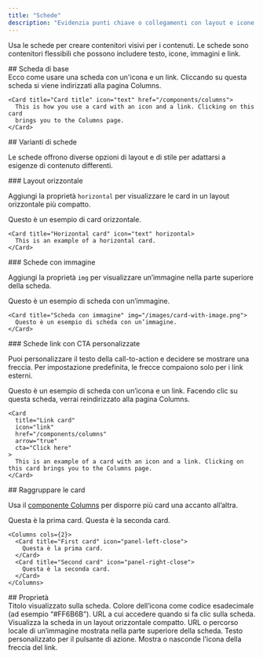```yaml
---
title: "Schede"
description: "Evidenzia punti chiave o collegamenti con layout e icone personalizzabili"
---
```



Usa le schede per creare contenitori visivi per i contenuti. Le schede sono contenitori flessibili che possono includere testo, icone, immagini e link.

<div id="basic-card">
  ## Scheda di base
</div>

<Card title="Titolo scheda" icon="text" href="/it/components/columns">
  Ecco come usare una scheda con un&#39;icona e un link. Cliccando su questa scheda
  si viene indirizzati alla pagina Columns.
</Card>

```mdx Card example
<Card title="Card title" icon="text" href="/components/columns">
  This is how you use a card with an icon and a link. Clicking on this card
  brings you to the Columns page.
</Card>
```

<div id="card-variations">
  ## Varianti di schede
</div>

Le schede offrono diverse opzioni di layout e di stile per adattarsi a esigenze di contenuto differenti.

<div id="horizontal-layout">
  ### Layout orizzontale
</div>

Aggiungi la proprietà `horizontal` per visualizzare le card in un layout orizzontale più compatto.

<Card title="Card orizzontale" icon="text" horizontal>
  Questo è un esempio di card orizzontale.
</Card>

```mdx Horizontal card example
<Card title="Horizontal card" icon="text" horizontal>
  This is an example of a horizontal card.
</Card>
```

<div id="image-cards">
  ### Schede con immagine
</div>

Aggiungi la proprietà `img` per visualizzare un’immagine nella parte superiore della scheda.

<Card title="Scheda con immagine" img="https://mintlify-assets.b-cdn.net/yosemite.jpg">
  Questo è un esempio di scheda con un’immagine.
</Card>

```mdx Esempio di scheda con immagine
<Card title="Scheda con immagine" img="/images/card-with-image.png">
  Questo è un esempio di scheda con un’immagine.
</Card>
```

<div id="link-cards-with-custom-ctas">
  ### Schede link con CTA personalizzate
</div>

Puoi personalizzare il testo della call-to-action e decidere se mostrare una freccia. Per impostazione predefinita, le frecce compaiono solo per i link esterni.

<Card title="Link card" icon="link" href="/it/components/columns" arrow="true" cta="Click here">
  Questo è un esempio di scheda con un’icona e un link. Facendo clic su questa scheda, verrai reindirizzato alla pagina Columns.
</Card>

```mdx Link card example
<Card
  title="Link card"
  icon="link"
  href="/components/columns"
  arrow="true"
  cta="Click here"
>
  This is an example of a card with an icon and a link. Clicking on this card brings you to the Columns page.
</Card>
```

<div id="grouping-cards">
  ## Raggruppare le card
</div>

Usa il [componente Columns](/it/components/columns) per disporre più card una accanto all’altra.

<Columns cols={2}>
  <Card title="First card" icon="panel-left-close">
    Questa è la prima card.
  </Card>

  <Card title="Second card" icon="panel-right-close">
    Questa è la seconda card.
  </Card>
</Columns>

```mdx Columns example
<Columns cols={2}>
  <Card title="First card" icon="panel-left-close">
    Questa è la prima card.
  </Card>
  <Card title="Second card" icon="panel-right-close">
    Questa è la seconda card.
  </Card>
</Columns>
```

<div id="properties">
  ## Proprietà
</div>

<ResponseField name="title" type="string" required>
  Titolo visualizzato sulla scheda.
</ResponseField>

<IconsOptional />

<ResponseField name="color" type="string">
  Colore dell’icona come codice esadecimale (ad esempio “#FF6B6B”).
</ResponseField>

<ResponseField name="href" type="string">
  URL a cui accedere quando si fa clic sulla scheda.
</ResponseField>

<ResponseField name="horizontal" type="boolean">
  Visualizza la scheda in un layout orizzontale compatto.
</ResponseField>

<ResponseField name="img" type="string">
  URL o percorso locale di un’immagine mostrata nella parte superiore della scheda.
</ResponseField>

<ResponseField name="cta" type="string">
  Testo personalizzato per il pulsante di azione.
</ResponseField>

<ResponseField name="arrow" type="boolean">
  Mostra o nasconde l’icona della freccia del link.
</ResponseField>